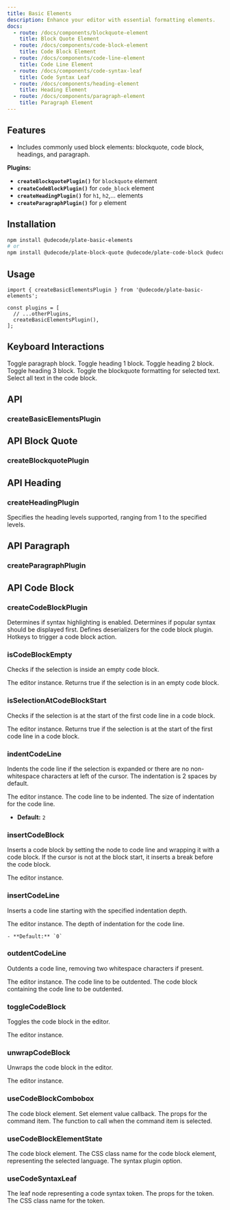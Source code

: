 ```yaml
---
title: Basic Elements
description: Enhance your editor with essential formatting elements.
docs:
  - route: /docs/components/blockquote-element
    title: Block Quote Element
  - route: /docs/components/code-block-element
    title: Code Block Element
  - route: /docs/components/code-line-element
    title: Code Line Element
  - route: /docs/components/code-syntax-leaf
    title: Code Syntax Leaf
  - route: /docs/components/heading-element
    title: Heading Element
  - route: /docs/components/paragraph-element
    title: Paragraph Element
---
```


<ComponentPreview name="playground-demo" id="basicnodes" />

<PackageInfo>

## Features

- Includes commonly used block elements: blockquote, code block, headings, and paragraph.

</PackageInfo>

**Plugins:**

- **`createBlockquotePlugin()`** for `blockquote` element
- **`createCodeBlockPlugin()`** for `code_block` element
- **`createHeadingPlugin()`** for `h1`, `h2`,... elements
- **`createParagraphPlugin()`** for `p` element

## Installation

```bash
npm install @udecode/plate-basic-elements
# or
npm install @udecode/plate-block-quote @udecode/plate-code-block @udecode/plate-heading @udecode/plate-paragraph
```

## Usage

```tsx
import { createBasicElementsPlugin } from '@udecode/plate-basic-elements';

const plugins = [
  // ...otherPlugins,
  createBasicElementsPlugin(),
];
```

## Keyboard Interactions

<KeyTable>
  <KeyTableItem hotkey="Cmd + Opt + 0">Toggle paragraph block.</KeyTableItem>
  <KeyTableItem hotkey="Cmd + Opt + 1">Toggle heading 1 block.</KeyTableItem>
  <KeyTableItem hotkey="Cmd + Opt + 2">Toggle heading 2 block.</KeyTableItem>
  <KeyTableItem hotkey="Cmd + Opt + 3">Toggle heading 3 block.</KeyTableItem>
  <KeyTableItem hotkey="Cmd + Shift + .">
    Toggle the blockquote formatting for selected text.
  </KeyTableItem>
  <KeyTableItem hotkey="Cmd + A">
    Select all text in the code block.
  </KeyTableItem>
</KeyTable>

## API

### createBasicElementsPlugin

## API Block Quote

### createBlockquotePlugin

## API Heading

### createHeadingPlugin

<APIOptions>
<APIItem name="levels" type="number" optional>
Specifies the heading levels supported, ranging from 1 to the specified levels.

</APIItem>
</APIOptions>

## API Paragraph

### createParagraphPlugin

## API Code Block

### createCodeBlockPlugin

<APIOptions>

<APIItem name="syntax" type="boolean" optional>
Determines if syntax highlighting is enabled.

</APIItem>
<APIItem name="syntaxPopularFirst" type="boolean" optional>
Determines if popular syntax should be displayed first.

</APIItem>
<APIItem name="deserializers" type="string[]" optional>
Defines deserializers for the code block plugin.

</APIItem>
<APIItem name="hotkey" type="string | string[]" optional>
Hotkeys to trigger a code block action.

</APIItem>
</APIOptions>

### isCodeBlockEmpty

Checks if the selection is inside an empty code block.

<APIParameters>
  <APIItem name="editor" type="PlateEditor">
    The editor instance.
  </APIItem>
</APIParameters>

<APIReturns>
  <APIItem type="boolean">
    Returns true if the selection is in an empty code block.
  </APIItem>
</APIReturns>

### isSelectionAtCodeBlockStart

Checks if the selection is at the start of the first code line in a code block.

<APIParameters>
  <APIItem name="editor" type="PlateEditor">
    The editor instance.
  </APIItem>
</APIParameters>

<APIReturns>
  <APIItem type="boolean">
    Returns true if the selection is at the start of the first code line in a
    code block.
  </APIItem>
</APIReturns>

### indentCodeLine

Indents the code line if the selection is expanded or there are no non-whitespace characters at left of the cursor. The indentation is 2 spaces by default.

<APIParameters>
<APIItem name="editor" type="TEditor">
The editor instance.
</APIItem>
<APIItem name="options" type="IndentCodeLineOptions">
<APISubList>
<APISubListItem parent="options" name="codeLine" type="TElementEntry">
  The code line to be indented.
</APISubListItem>
<APISubListItem
  parent="options"
  name="indentDepth"
  type="number"
>
The size of indentation for the code line.

- **Default:** `2`

</APISubListItem>
</APISubList>

</APIItem>
</APIParameters>

### insertCodeBlock

Inserts a code block by setting the node to code line and wrapping it with a code block. If the cursor is not at the block start, it inserts a break before the code block.

<APIParameters>
  <APIItem name="editor" type="PlateEditor">
    The editor instance.
  </APIItem>
  <APIItem
    name="insertNodesOptions"
    type="Omit<InsertNodesOptions, 'match'>"
    optional
  ></APIItem>
</APIParameters>

### insertCodeLine

Inserts a code line starting with the specified indentation depth.

<APIParameters>
  <APIItem name="editor" type="PlateEditor">
    The editor instance.
  </APIItem>
  <APIItem name="indentDepth" type="number" optional>
    The depth of indentation for the code line.

    - **Default:** `0`

  </APIItem>
</APIParameters>

### outdentCodeLine

Outdents a code line, removing two whitespace characters if present.

<APIParameters>
  <APIItem name="editor" type="TEditor">
    The editor instance.
  </APIItem>
  <APIItem name="options" type="OutdentCodeLineOptions" optional>
    <APISubList>
      <APISubListItem parent="options" name="codeLine" type="TElementEntry">
        The code line to be outdented.
      </APISubListItem>
      <APISubListItem parent="options" name="codeBlock" type="TElementEntry">
        The code block containing the code line to be outdented.
      </APISubListItem>
    </APISubList>
  </APIItem>
</APIParameters>

### toggleCodeBlock

Toggles the code block in the editor.

<APIParameters>
  <APIItem name="editor" type="PlateEditor">
    The editor instance.
  </APIItem>
</APIParameters>

### unwrapCodeBlock

Unwraps the code block in the editor.

<APIParameters>
  <APIItem name="editor" type="PlateEditor">
    The editor instance.
  </APIItem>
</APIParameters>

### useCodeBlockCombobox

<APIState>
  <APIItem name="element" type="TCodeBlockElement">
    The code block element.
  </APIItem>
  <APIItem name="setValue" type="function">
    Set element value callback.
  </APIItem>
</APIState>

<APIReturns>
  <APIItem name="commandItemProps" type="object">
    The props for the command item.
    <APISubList>
      <APISubListItem parent="commandItemProps" name="onSelect" type="function">
        The function to call when the command item is selected.
      </APISubListItem>
    </APISubList>
  </APIItem>
</APIReturns>

### useCodeBlockElementState

<APIParameters>
  <APIItem name="element" type="TCodeBlockElement">
    The code block element.
  </APIItem>
</APIParameters>

<APIReturns>
  <APIItem name="className" type="string | false">
    The CSS class name for the code block element, representing the selected
    language.
  </APIItem>
  <APIItem name="syntax" type="boolean | undefined">
    The syntax plugin option.
  </APIItem>
</APIReturns>

### useCodeSyntaxLeaf

<APIParameters>
  <APIItem name="options" type="object">
    <APISubList>
      <APISubListItem parent="options" name="leaf" type="any">
        The leaf node representing a code syntax token.
      </APISubListItem>
    </APISubList>
  </APIItem>
</APIParameters>

<APIReturns>
  <APIItem name="tokenProps" type="object">
    The props for the token.
    <APISubList>
      <APISubListItem parent="tokenProps" name="className" type="string">
        The CSS class name for the token.
      </APISubListItem>
    </APISubList>
  </APIItem>
</APIReturns>
